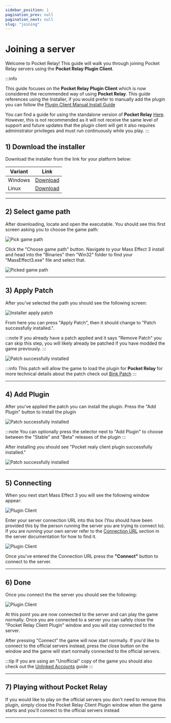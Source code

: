 ```yaml
---
sidebar_position: 1
pagination_prev: null
pagination_next: null
slug: "joining"
---
```



# Joining a server

Welcome to Pocket Relay! This guide will walk you through joining Pocket Relay servers using the **Pocket Relay Plugin Client**.

:::info

This guide focuses on the **Pocket Relay Plugin Client** which is now considered the recommended way of using **Pocket Relay**. This
guide references using the Installer, if you would prefer to manually add the plugin you can follow the [Plugin Client Manual Install Guide](11-plugin-client-manual.mdx)

You can find a guide for using the standalone version of **Pocket Relay** [Here](./12-standalone-client.mdx). However, this is not recommended as it will 
not receive the same level of support and future updates that the plugin client will get it also requires  administrator privileges and must run continuously while you play.
:::

## 1) Download the installer

Download the installer from the link for your platform below:

| Variant                       | Link                                                                                                      |
| ----------------------------- | --------------------------------------------------------------------------------------------------------- |
| <WindowsIcon /> Windows        | [Download](https://github.com/PocketRelay/PocketRelayPluginInstaller/releases/latest/download/pocket-relay-plugin-installer.exe)        |
| <LinuxIcon /> Linux | [Download](https://github.com/PocketRelay/PocketRelayPluginInstaller/releases/latest/download/pocket-relay-plugin-installer) |


---

## 2) Select game path

After downloading, locate and open the executable. You should see this first screen asking you to choose the game path:

![Pick game path](./img/installer-pick-path.png)

Click the "Choose game path" button. Navigate to your Mass Effect 3 install and head into the "Binaries" then "Win32" folder to find your "MassEffect3.exe" file and select that.

![Picked game path](./img/installer-pick-path-done.png)

---

## 3) Apply Patch

After you've selected the path you should see the following screen:

![Installer apply patch](./img/installer-picked-path.png)

From here you can press "Apply Patch", then it should change to "Patch successfully installed.". 

:::note
If you already have a patch applied and it says "Remove Patch" you can skip this step, you will
likely already be patched if you have modded the game previously.
:::

![Patch successfully installed](./img/installer-patched.png)

:::info
This patch will allow the game to load the plugin for **Pocket Relay** for more technical details about the patch check out [Bink Patch](../technical/client/bink-patch.md)
:::

---

## 4) Add Plugin

After you've applied the patch you can install the plugin. Press the "Add Plugin" button to install the plugin

![Patch successfully installed](./img/installer-patched.png)


:::note
You can optionally press the selector next to "Add Plugin" to choose between the "Stable" and "Beta" releases of the plugin
:::

After installing you should see "Pocket realy client plugin successfully installed."

![Patch successfully installed](./img/installer-plugin-installed.png)

---

## 5) Connecting

When you next start Mass Effect 3 you will see the following window appear:

![Plugin Client](./img/plugin-client.png)

Enter your server connection URL into this box (You should have been provided this by the person running the server you are trying to connect to). If you
are running your own server refer to the [Connection URL](../server/2-executable.mdx#4-connection-url) section in the server documentation for how to find it.

![Plugin Client](./img/plugin-client-url.png)

Once you've entered the Connection URL press the **"Connect"** button to connect to the server. 

---

## 6) Done

Once you connect the the server you should see the following:

![Plugin Client](./img/plugin-client-connected.png)

At this point you are now connected to the server and can play the game normally. Once you are connected to a server you can safely close the "Pocket Relay Client Plugin" window
and you will stay connected to the server.


After pressing "Connect" the game will now start normally. If you'd like to connect to the official servers instead, press the close button on the window and the game will start 
normally connected to the official servers.

:::tip
If you are using an "Unofficial" copy of the game you should also check out the [Unlinked Accounts](./8-unlinked-accounts.md) guide
:::

---

## 7) Playing without Pocket Relay

If you would like to play on the official servers you don't need to remove this plugin, simply close the Pocket Relay Client Plugin window when the game 
starts and you'll connect to the official servers instead

---
